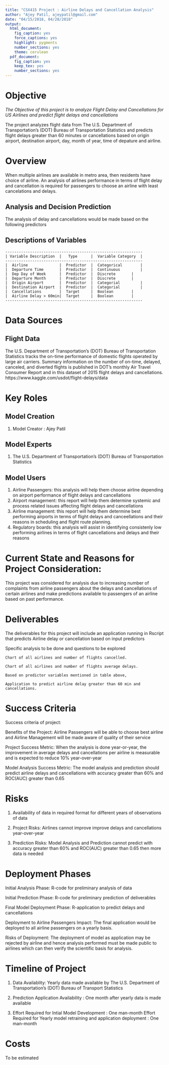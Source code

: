 ```yaml
---
title: "CSX415 Project : Airline Delays and Cancellation Analysis"
author: "Ajey Patil, ajeypatil@gmail.com"
date: "04/15/2018, 04/28/2018"
output:
  html_document:
    fig_caption: yes
    force_captions: yes
    highlight: pygments
    number_sections: yes
    theme: cerulean
  pdf_document:
    fig_caption: yes
    keep_tex: yes
    number_sections: yes
---
```



# Objective

*The Objective of this project is to analyze Flight Delay and Cancellations  for US Airlines and predict flight delays and cancellations *

The project analyzes flight data from The U.S. Department of Transportation's (DOT) Bureau of Transportation Statistics and predicts flight delays greater than 60 minutes or cancellations based on origin airport, destination airport, day, month of year, time of depature and airline.

# Overview

When multiple airlines are available in metro area, then residents have choice of airline. An analysis of airlines performance   in terms of flight delay and cancellation is required for passengers to choose an airline with least cancelations and delays.

## Analysis and Decision Prediction
The analysis of delay and cancellations would be made based on the following predictors

## Descriptions of Variables

    -------------------------------------------------------------
    | Variable Description  |   Type      |  Variable Category  |
    -------------------------------------------------------------
    |  Airline              |  Predictor  |  Categorical        |
    |  Departure Time       |  Predictor  |  Continuous         |
    |  Dep Day of Week      |  Predictor  |  Discrete		|
    |  Departure Month      |  Predictor  |  Discrete		|
    |  Origin Airport       |  Predictor  |  Categorial         |
    |  Destination Airport  |  Predictor  |  Categorial         | 
    |  Cancellations        |  Target     |  Boolean		|
    |  Airline Delay > 60min|  Target     |  Boolean		|
    -------------------------------------------------------------
    
# Data Sources

## Flight Data
The U.S. Department of Transportation's (DOT) Bureau of Transportation Statistics tracks the on-time performance of domestic flights operated by large air carriers. Summary information on the number of on-time, delayed, canceled, and diverted flights is published in DOT's monthly Air Travel Consumer Report and in this dataset of 2015 flight delays and cancellations. https://www.kaggle.com/usdot/flight-delays/data

# Key Roles
## Model Creation
1. Model Creator : Ajey Patil

## Model Experts
1. The U.S. Department of Transportation's (DOT) Bureau of Transportation Statistics

## Model Users
1. Airline Passengers: this analysis will help them choose airline    depending on airport performance of flight delays and cancellations 
2. Airport management: this report will help them determine systemic and process  related issues affecting flight delays and cancellations 
3. Airline management: this report will help them determine best performing  airports in terms of flight delays and canceellations and their reasons  in scheduling and flight route planning.
4. Regulatory boards: this analysis will assist in identifying consistenly  low performing airlines in terms of flight cancellations and delays and   their reasons 

# Current State and Reasons for Project Consideration:
This project was considered for analysis due to increasing number of complaints from airline passengers
about the delays and cancellations of certain airlines and make predictions available to passengers of
an airline based on past performance.


# Deliverables
The deliverables for this project will include an application running in Rscript
that predicts Airline delay or cancellation based on input predictors

Specific analysis to be done and questions to be explored

    Chart of all airlines and number of flights cancelled.

    Chart of all airlines and number of flights average delays.

    Based on predictor variables mentioned in table above,
 
    Application to predict airline delay greater than 60 min and cancellations.

# Success Criteria

Success criteria of project:

Benefits of the Project:
Airline Passengers will be able to choose best airline and
Airline Management will be made aware of quality of their service

Project Success Metric:
When the analysis is done year-or-year, the improvement in average delays and cancellations
per airline is measurable and is expected to reduce 10% year-over-year

Model Analysis Success Metric:
The model analysis and prediction should predict airline delays and cancellations
with accuracy greater than 60% and ROC(AUC) greater than 0.65

# Risks

1. Availability of data in required format for different years of observations of data

2. Project Risks: Airlines cannot improve improve delays and cancellations year-over-year

3. Prediction Risks: Model Analysis and Prediction cannot predict with accuracy greater than 60% and 
  ROC(AUC) greater than 0.65 then more data is needed
  
# Deployment Phases

Initial Analysis Phase: R-code for preliminary analysis of data

Initial Prediction Phase: R-code for preliminary prediction of deliverables

Final Model Deployment Phase: R-application to predict delays and cancellations

Deployment to Airline Passengers Impact:
The final application would be deployed to all airline passengers 
on a yearly basis.

Risks of Deployment:
The deployment of model as application may be rejected by airline
and hence analysis performed must be made public to airlines which
can then verify the scientific basis for analysis.

# Timeline of Project

1. Data Availablity: Yearly data made available by The U.S. Department of 
Transportation's (DOT) Bureau of Transport Statistics

2. Prediction Application Availability : One month after yearly data is made available

3. Effort Required for Intial Model Development : One man-month
   Effort Required for Yearly model retraining and application deployment : One man-month

# Costs

To be estimated

